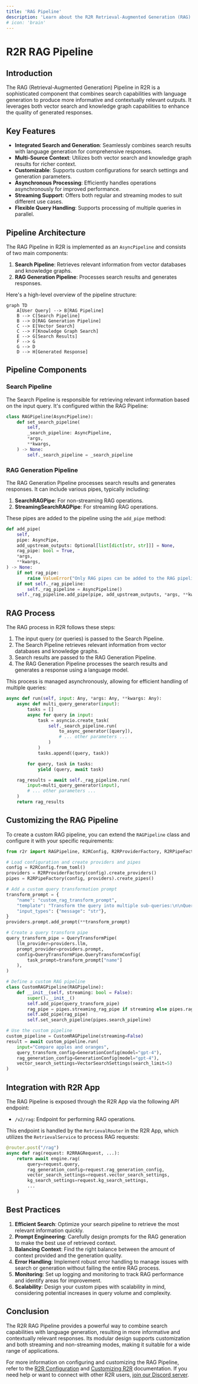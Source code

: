```yaml
---
title: 'RAG Pipeline'
description: 'Learn about the R2R Retrieval-Augmented Generation (RAG) Pipeline for enhanced information retrieval and response generation'
# icon: 'brain'
---
```

# R2R RAG Pipeline

## Introduction

The RAG (Retrieval-Augmented Generation) Pipeline in R2R is a sophisticated component that combines search capabilities with language generation to produce more informative and contextually relevant outputs. It leverages both vector search and knowledge graph capabilities to enhance the quality of generated responses.

## Key Features

- **Integrated Search and Generation**: Seamlessly combines search results with language generation for comprehensive responses.
- **Multi-Source Context**: Utilizes both vector search and knowledge graph results for richer context.
- **Customizable**: Supports custom configurations for search settings and generation parameters.
- **Asynchronous Processing**: Efficiently handles operations asynchronously for improved performance.
- **Streaming Support**: Offers both regular and streaming modes to suit different use cases.
- **Flexible Query Handling**: Supports processing of multiple queries in parallel.

## Pipeline Architecture

The RAG Pipeline in R2R is implemented as an `AsyncPipeline` and consists of two main components:

1. **Search Pipeline**: Retrieves relevant information from vector databases and knowledge graphs.
2. **RAG Generation Pipeline**: Processes search results and generates responses.

Here's a high-level overview of the pipeline structure:

```mermaid
graph TD
    A[User Query] --> B[RAG Pipeline]
    B --> C[Search Pipeline]
    B --> D[RAG Generation Pipeline]
    C --> E[Vector Search]
    C --> F[Knowledge Graph Search]
    E --> G[Search Results]
    F --> G
    G --> D
    D --> H[Generated Response]
```

## Pipeline Components

### Search Pipeline

The Search Pipeline is responsible for retrieving relevant information based on the input query. It's configured within the RAG Pipeline:

```python
class RAGPipeline(AsyncPipeline):
    def set_search_pipeline(
        self,
        _search_pipeline: AsyncPipeline,
        *args,
        **kwargs,
    ) -> None:
        self._search_pipeline = _search_pipeline
```

### RAG Generation Pipeline

The RAG Generation Pipeline processes search results and generates responses. It can include various pipes, typically including:

1. **SearchRAGPipe**: For non-streaming RAG operations.
2. **StreamingSearchRAGPipe**: For streaming RAG operations.

These pipes are added to the pipeline using the `add_pipe` method:

```python
def add_pipe(
    self,
    pipe: AsyncPipe,
    add_upstream_outputs: Optional[list[dict[str, str]]] = None,
    rag_pipe: bool = True,
    *args,
    **kwargs,
) -> None:
    if not rag_pipe:
        raise ValueError("Only RAG pipes can be added to the RAG pipeline")
    if not self._rag_pipeline:
        self._rag_pipeline = AsyncPipeline()
    self._rag_pipeline.add_pipe(pipe, add_upstream_outputs, *args, **kwargs)
```

## RAG Process

The RAG process in R2R follows these steps:

1. The input query (or queries) is passed to the Search Pipeline.
2. The Search Pipeline retrieves relevant information from vector databases and knowledge graphs.
3. Search results are passed to the RAG Generation Pipeline.
4. The RAG Generation Pipeline processes the search results and generates a response using a language model.

This process is managed asynchronously, allowing for efficient handling of multiple queries:

```python
async def run(self, input: Any, *args: Any, **kwargs: Any):
    async def multi_query_generator(input):
        tasks = []
        async for query in input:
            task = asyncio.create_task(
                self._search_pipeline.run(
                    to_async_generator([query]),
                    # ... other parameters ...
                )
            )
            tasks.append((query, task))

        for query, task in tasks:
            yield (query, await task)

    rag_results = await self._rag_pipeline.run(
        input=multi_query_generator(input),
        # ... other parameters ...
    )
    return rag_results
```

## Customizing the RAG Pipeline

To create a custom RAG pipeline, you can extend the `RAGPipeline` class and configure it with your specific requirements:

```python
from r2r import RAGPipeline, R2RConfig, R2RProviderFactory, R2RPipeFactory, QueryTransformPipe, GenerationConfig

# Load configuration and create providers and pipes
config = R2RConfig.from_toml()
providers = R2RProviderFactory(config).create_providers()
pipes = R2RPipeFactory(config, providers).create_pipes()

# Add a custom query transformation prompt
transform_prompt = {
    "name": "custom_rag_transform_prompt",
    "template": "Transform the query into multiple sub-queries:\n\nQuery: {message}\n\nSub-queries:\n",
    "input_types": {"message": "str"},
}
providers.prompt.add_prompt(**transform_prompt)

# Create a query transform pipe
query_transform_pipe = QueryTransformPipe(
    llm_provider=providers.llm,
    prompt_provider=providers.prompt,
    config=QueryTransformPipe.QueryTransformConfig(
        task_prompt=transform_prompt["name"]
    ),
)

# Define a custom RAG pipeline
class CustomRAGPipeline(RAGPipeline):
    def __init__(self, streaming: bool = False):
        super().__init__()
        self.add_pipe(query_transform_pipe)
        rag_pipe = pipes.streaming_rag_pipe if streaming else pipes.rag_pipe
        self.add_pipe(rag_pipe)
        self.set_search_pipeline(pipes.search_pipeline)

# Use the custom pipeline
custom_pipeline = CustomRAGPipeline(streaming=False)
result = await custom_pipeline.run(
    input="Compare apples and oranges",
    query_transform_config=GenerationConfig(model="gpt-4"),
    rag_generation_config=GenerationConfig(model="gpt-4"),
    vector_search_settings=VectorSearchSettings(search_limit=5)
)
```

## Integration with R2R App

The RAG Pipeline is exposed through the R2R App via the following API endpoint:

- `/v2/rag`: Endpoint for performing RAG operations.

This endpoint is handled by the `RetrievalRouter` in the R2R App, which utilizes the `RetrievalService` to process RAG requests:

```python
@router.post("/rag")
async def rag(request: R2RRAGRequest, ...):
    return await engine.rag(
        query=request.query,
        rag_generation_config=request.rag_generation_config,
        vector_search_settings=request.vector_search_settings,
        kg_search_settings=request.kg_search_settings,
        ...
    )
```

## Best Practices

1. **Efficient Search**: Optimize your search pipeline to retrieve the most relevant information quickly.
2. **Prompt Engineering**: Carefully design prompts for the RAG generation to make the best use of retrieved context.
3. **Balancing Context**: Find the right balance between the amount of context provided and the generation quality.
4. **Error Handling**: Implement robust error handling to manage issues with search or generation without failing the entire RAG process.
5. **Monitoring**: Set up logging and monitoring to track RAG performance and identify areas for improvement.
6. **Scalability**: Design your custom pipes with scalability in mind, considering potential increases in query volume and complexity.

## Conclusion

The R2R RAG Pipeline provides a powerful way to combine search capabilities with language generation, resulting in more informative and contextually relevant responses. Its modular design supports customization and both streaming and non-streaming modes, making it suitable for a wide range of applications.

For more information on configuring and customizing the RAG Pipeline, refer to the [R2R Configuration](/documentation/deep-dive/main/config) and [Customizing R2R](/documentation/deep-dive/main/builder) documentation. If you need help or want to connect with other R2R users, [join our Discord server](https://discord.gg/p6KqD2kjtB).